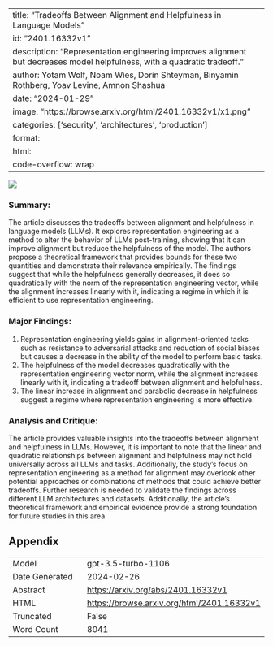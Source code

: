
---
title: "Tradeoffs Between Alignment and Helpfulness in Language Models"
id: "2401.16332v1"
description: "Representation engineering improves alignment but decreases model helpfulness, with a quadratic tradeoff."
author: Yotam Wolf, Noam Wies, Dorin Shteyman, Binyamin Rothberg, Yoav Levine, Amnon Shashua
date: "2024-01-29"
image: "https://browse.arxiv.org/html/2401.16332v1/x1.png"
categories: ['security', 'architectures', 'production']
format:
  html:
    code-overflow: wrap
---

![](https://browse.arxiv.org/html/2401.16332v1/x1.png)

### Summary:
The article discusses the tradeoffs between alignment and helpfulness in language models (LLMs). It explores representation engineering as a method to alter the behavior of LLMs post-training, showing that it can improve alignment but reduce the helpfulness of the model. The authors propose a theoretical framework that provides bounds for these two quantities and demonstrate their relevance empirically. The findings suggest that while the helpfulness generally decreases, it does so quadratically with the norm of the representation engineering vector, while the alignment increases linearly with it, indicating a regime in which it is efficient to use representation engineering.

### Major Findings:
1. Representation engineering yields gains in alignment-oriented tasks such as resistance to adversarial attacks and reduction of social biases but causes a decrease in the ability of the model to perform basic tasks.
2. The helpfulness of the model decreases quadratically with the representation engineering vector norm, while the alignment increases linearly with it, indicating a tradeoff between alignment and helpfulness.
3. The linear increase in alignment and parabolic decrease in helpfulness suggest a regime where representation engineering is more effective.

### Analysis and Critique:
The article provides valuable insights into the tradeoffs between alignment and helpfulness in LLMs. However, it is important to note that the linear and quadratic relationships between alignment and helpfulness may not hold universally across all LLMs and tasks. Additionally, the study's focus on representation engineering as a method for alignment may overlook other potential approaches or combinations of methods that could achieve better tradeoffs. Further research is needed to validate the findings across different LLM architectures and datasets. Additionally, the article's theoretical framework and empirical evidence provide a strong foundation for future studies in this area.

## Appendix

|          |          |
|----------|----------|
| Model     | gpt-3.5-turbo-1106       |
| Date Generated     | 2024-02-26       |
| Abstract | [https://arxiv.org/abs/2401.16332v1](https://arxiv.org/abs/2401.16332v1)        |
| HTML     | [https://browse.arxiv.org/html/2401.16332v1](https://browse.arxiv.org/html/2401.16332v1)       |
| Truncated       | False       |
| Word Count       | 8041       |